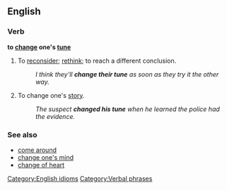 ==English==
===Verb===
'''to [[change]] one's [[tune]]'''
# To [[reconsider]]; [[rethink]]; to reach a different conclusion.
#:''I think they'll '''change their tune''' as soon as they try it the other way.''
# To change one's [[story]].
#:''The suspect '''changed his tune''' when he learned the police had the evidence.''

===See also===
*[[come around]]
*[[change one's mind]]
*[[change of heart]]

[[Category:English idioms]]
[[Category:Verbal phrases]]